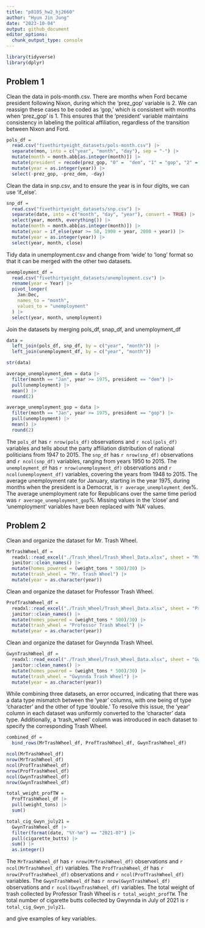 ```yaml
---
title: "p8105_hw2_hj2660"
author: "Hyun Jin Jung"
date: "2023-10-04"
output: github_document
editor_options: 
  chunk_output_type: console
---
```


```r
library(tidyverse)
library(dplyr)
```

## Problem 1

Clean the data in pols-month.csv. There are months when Ford became president following Nixon, during which the 'prez_gop' variable is 2. We can reassign these cases to be coded as 'gop,' which is consistent with months when 'prez_gop' is 1. This ensures that the 'president' variable maintains consistency in labeling the political affiliation, regardless of the transition between Nixon and Ford.

```r
pols_df = 
  read.csv("fivethirtyeight_datasets/pols-month.csv") |>
  separate(mon, into = c("year", "month", "day"), sep = "-") |>
  mutate(month = month.abb[as.integer(month)]) |>
  mutate(president = recode(prez_gop, "0" =  "dem", "1" = "gop", "2" = "gop")) |>
  mutate(year = as.integer(year)) |>
  select(-prez_gop, -prez_dem, -day)
```

Clean the data in snp.csv, and to ensure the year is in four digits, we can use 'if_else'.

```r
snp_df = 
  read.csv("fivethirtyeight_datasets/snp.csv") |>
  separate(date, into = c("month", "day", "year"), convert = TRUE) |>
  select(year, month, everything()) |>
  mutate(month = month.abb[as.integer(month)]) |>
  mutate(year = if_else(year >= 50, 1900 + year, 2000 + year)) |>
  mutate(year = as.integer(year)) |>
  select(year, month, close)
```

Tidy data in unemployment.csv and change from 'wide' to 'long' format so that it can be merged with the other two datasets.

```r
unemployment_df = 
  read.csv("fivethirtyeight_datasets/unemployment.csv") |>
  rename(year = Year) |>
  pivot_longer(
    Jan:Dec,
    names_to = "month",
    values_to = "unemployment"
  ) |>
  select(year, month, unemployment)
```

Join the datasets by merging pols_df, snap_df, and unemployment_df

```r
data = 
  left_join(pols_df, snp_df, by = c("year", "month")) |>
  left_join(unemployment_df, by = c("year", "month"))

str(data)
```

```r
average_unemployment_dem = data |>
  filter(month == "Jan", year >= 1975, president == "dem") |>
  pull(unemployment) |>
  mean() |>
  round(2)
```

```r
average_unemployment_gop = data |>
  filter(month == "Jan", year >= 1975, president == "gop") |>
  pull(unemployment) |>
  mean() |>
  round(2)
```

The `pols_df` has `r nrow(pols_df)` observations and `r ncol(pols_df)` variables and tells about the party affiliation distribution of national politicians from 1947 to 2015. The `snp_df` has `r nrow(snp_df)` observations and `r ncol(snp_df)` variables, ranging from years 1950 to 2015. The `unemployment_df` has `r nrow(unemployment_df)` observations and `r ncol(unemployment_df)` variables, covering the years from 1948 to 2015. The average unemployment rate for January, starting in the year 1975, during months when the president is a Democrat, is `r average_unemployment_dem`%. The average unemployment rate for Republicans over the same time period was `r average_unemployment_gop`%. Missing values in the 'close' and 'unemployment' variables have been replaced with 'NA' values.


## Problem 2


Clean and organize the dataset for Mr. Trash Wheel.
```r
MrTrashWheel_df = 
  readxl::read_excel("./Trash_Wheel/Trash_Wheel_Data.xlsx", sheet = "Mr. Trash Wheel", range = "A2:N549") |>
  janitor::clean_names() |>
  mutate(homes_powered = (weight_tons * 500)/30) |>
  mutate(trash_wheel = "Mr. Trash Wheel") |>
  mutate(year = as.character(year)) 
```


Clean and organize the dataset for Professor Trash Wheel.
```r
ProfTrashWheel_df =
  readxl::read_excel("./Trash_Wheel/Trash_Wheel_Data.xlsx", sheet = "Professor Trash Wheel", range = "A2:M96") |>
  janitor::clean_names() |>
  mutate(homes_powered = (weight_tons * 500)/30) |>
  mutate(trash_wheel = "Professor Trash Wheel") |>
  mutate(year = as.character(year))
```

Clean and organize the dataset for Gwynnda Trash Wheel.
```r
GwynTrashWheel_df =
  readxl::read_excel("./Trash_Wheel/Trash_Wheel_Data.xlsx", sheet = "Gwynnda Trash Wheel", range = "A2:K108") |>
  janitor::clean_names() |>
  mutate(homes_powered = (weight_tons * 500)/30) |>
  mutate(trash_wheel = "Gwynnda Trash Wheel") |>
  mutate(year = as.character(year))
```

While combining three datasets, an error occurred, indicating that there was a data type mismatch between the 'year' columns, with one being of type 'character' and the other of type 'double.' To resolve this issue, the 'year' column in each dataset was uniformly converted to the 'character' data type. Additionally, a 'trash_wheel' column was introduced in each dataset to specify the corresponding Trash Wheel.
```r
combined_df = 
  bind_rows(MrTrashWheel_df, ProfTrashWheel_df, GwynTrashWheel_df)
```

```r
ncol(MrTrashWheel_df)
nrow(MrTrashWheel_df)
ncol(ProfTrashWheel_df)
nrow(ProfTrashWheel_df)
ncol(GwynTrashWheel_df)
nrow(GwynTrashWheel_df)
```

```r
total_weight_profTW =
  ProfTrashWheel_df |>
  pull(weight_tons) |>
  sum()
```

```r
total_cig_Gwyn_july21 =
  GwynTrashWheel_df |>
  filter(format(date, "%Y-%m") == "2021-07") |>
  pull(cigarette_butts) |>
  sum() |>
  as.integer()
```

The `MrTrashWheel_df` has `r nrow(MrTrashWheel_df)` observations and `r ncol(MrTrashWheel_df)` variables. The `ProfTrashWheel_df` has `r nrow(ProfTrashWheel_df)` observations and `r ncol(ProfTrashWheel_df)` variables. The `GwynTrashWheel_df` has `r nrow(GwynTrashWheel_df)` observations and `r ncol(GwynTrashWheel_df)` variables. The total weight of trash collected by Professor Trash Wheel is `r total_weight_profTW`. The total number of cigarette butts collected by Gwynnda in July of 2021 is `r total_cig_Gwyn_july21`.

and give examples of key variables. 


